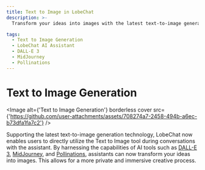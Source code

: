 ```yaml
---
title: Text to Image in LobeChat
description: >-
  Transform your ideas into images with the latest text-to-image generation technology integrated into LobeChat AI Assistant. Experience a private and immersive creative process.

tags:
  - Text to Image Generation
  - LobeChat AI Assistant
  - DALL-E 3
  - MidJourney
  - Pollinations
---
```


# Text to Image Generation

<Image alt={'Text to Image Generation'} borderless cover src={'https://github.com/user-attachments/assets/708274a7-2458-494b-a6ec-b73dfa1fa7c2'} />

Supporting the latest text-to-image generation technology, LobeChat now enables users to directly utilize the Text to Image tool during conversations with the assistant. By harnessing the capabilities of AI tools such as [DALL-E 3](https://openai.com/dall-e-3), [MidJourney](https://www.midjourney.com/), and [Pollinations](https://pollinations.ai/), assistants can now transform your ideas into images. This allows for a more private and immersive creative process.
